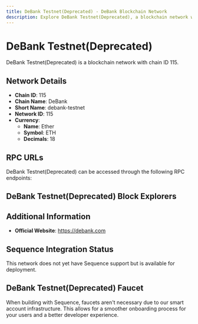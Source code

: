```yaml
--- 
title: DeBank Testnet(Deprecated) - DeBank Blockchain Network
description: Explore DeBank Testnet(Deprecated), a blockchain network with chain ID 115. Learn about its native currency, Ether, and how to interact with the network.
---
```


# DeBank Testnet(Deprecated)

DeBank Testnet(Deprecated) is a blockchain network with chain ID 115.

## Network Details

- **Chain ID**: 115
- **Chain Name**: DeBank
- **Short Name**: debank-testnet
- **Network ID**: 115
- **Currency**: 
  - **Name**: Ether
  - **Symbol**: ETH
  - **Decimals**: 18

## RPC URLs

DeBank Testnet(Deprecated) can be accessed through the following RPC endpoints:



## DeBank Testnet(Deprecated) Block Explorers



## Additional Information

- **Official Website**: https://debank.com

## Sequence Integration Status

This network does not yet have Sequence support but is available for deployment.

## DeBank Testnet(Deprecated) Faucet

When building with Sequence, faucets aren't necessary due to our smart account infrastructure. This allows for a smoother onboarding process for your users and a better developer experience.
